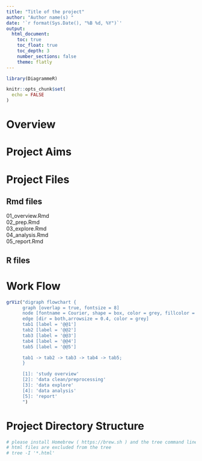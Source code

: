 ```yaml
---
title: "Title of the project"
author: "Author name(s) "
date: '`r format(Sys.Date(), "%B %d, %Y")`'
output:
  html_document:
    toc: true 
    toc_float: true
    toc_depth: 3  
    number_sections: false  
    theme: flatly  
---
```


```r
library(DiagrammeR)

knitr::opts_chunk$set(
  echo = FALSE
)
```
# Overview

# Project Aims

# Project Files
## Rmd files
01_overview.Rmd  
02_prep.Rmd  
03_explore.Rmd    
04_analysis.Rmd   
05_report.Rmd

## R files

# Work Flow

```r
grViz("digraph flowchart {
      graph [overlap = true, fontsize = 8]
      node [fontname = Courier, shape = box, color = grey, fillcolor = whitesmoke, style = filled] 
      edge [dir = both,arrowsize = 0.4, color = grey]
      tab1 [label = '@@1']
      tab2 [label = '@@2']
      tab3 [label = '@@3']
      tab4 [label = '@@4']
      tab5 [label = '@@5']

      tab1 -> tab2 -> tab3 -> tab4 -> tab5;
      }

      [1]: 'study overview'
      [2]: 'data clean/preprocessing'
      [3]: 'data explore'
      [4]: 'data analysis'
      [5]: 'report'
      ")
```

# Project Directory Structure
```bash
# please install Homebrew ( https://brew.sh ) and the tree command line tool ( ~/$ brew install tree) before running code below
# html files are excluded from the tree
# tree -I '*.html'
```
